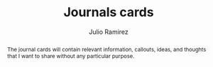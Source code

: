 ---
title: 'Journals cards'
abstract: 'The journal cards will contain relevant information, callouts, ideas, and thoughts that I want to share without any particular purpose.'
publishedOn: '2025-04-02'
author: 'Julio Ramirez'
tags: ['blog', 'personal']
published: true
slug: 'journal-01'
type: 'journal'
---